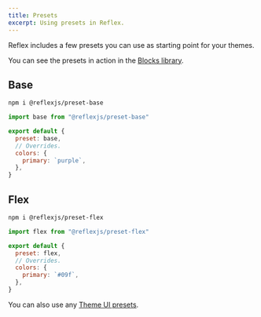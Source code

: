 ```yaml
---
title: Presets
excerpt: Using presets in Reflex.
---
```


Reflex includes a few presets you can use as starting point for your themes.

You can see the presets in action in the [Blocks library](/library).

## Base

```sh
npm i @reflexjs/preset-base
```

```js title=src/@reflexjs/gatsby-theme-base/theme.js
import base from "@reflexjs/preset-base"

export default {
  preset: base,
  // Overrides.
  colors: {
    primary: `purple`,
  },
}
```

## Flex

```sh
npm i @reflexjs/preset-flex
```

```js title=src/@reflexjs/gatsby-theme-base/theme.js
import flex from "@reflexjs/preset-flex"

export default {
  preset: flex,
  // Overrides.
  colors: {
    primary: `#09f`,
  },
}
```

You can also use any [Theme UI presets](https://theme-ui.com/packages/presets).

